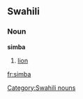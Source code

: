 {{see|Simba}}

==Swahili==
===Noun===
'''simba'''

#[[lion]]

[[Category:Swahili nouns]]
[[fr:simba]]